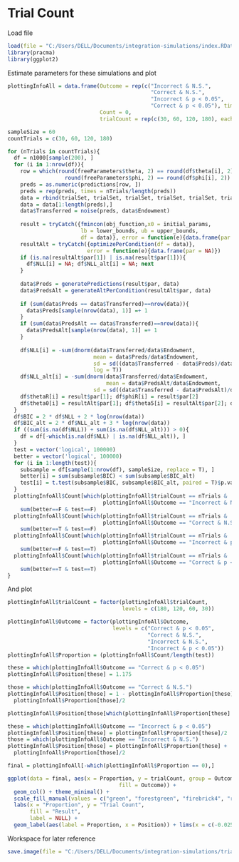 # Trial Count

Load file

```r
load(file = "C:/Users/DELL/Documents/integration-simulations/index.RData")
library(pracma)
library(ggplot2)
```

Estimate parameters for these simulations and plot

```r
plottingInfoAll = data.frame(Outcome = rep(c("Incorrect & N.S.", 
                                             "Correct & N.S.", 
                                             "Incorrect & p < 0.05",
                                             "Correct & p < 0.05"), times = 4),
                             Count = 0,
                             trialCount = rep(c(30, 60, 120, 180), each = 4))

sampleSize = 60
countTrials = c(30, 60, 120, 180)

for (nTrials in countTrials){
  df = n1000[sample(200), ]
  for (i in 1:nrow(df)){
    row = which(round(freeParameters$theta, 2) == round(df$theta[i], 2) & 
                  round(freeParameters$phi, 2) == round(df$phi[i], 2))
    preds = as.numeric(predictions[row, ])
    preds = rep(preds, times = nTrials/length(preds))
    data = rbind(trialSet, trialSet, trialSet, trialSet, trialSet, trialSet)
    data = data[1:length(preds),]
    data$Transferred = noise(preds, data$Endowment)
    
    result = tryCatch({fmincon(obj_function,x0 = initial_params,
                       lb = lower_bounds, ub = upper_bounds,
                       df = data)}, error = function(e){data.frame(par = NA)})
    resultAlt = tryCatch({optimizePerCondition(df = data)}, 
                         error = function(e){data.frame(par = NA)})
    if (is.na(resultAlt$par[1]) | is.na(result$par[1])){
      df$NLL[i] = NA; df$NLL_alt[i] = NA; next
    }
    
    data$Preds = generatePredictions(result$par, data)
    data$PredsAlt = generateAltPerCondition(resultAlt$par, data)
    
    if (sum(data$Preds == data$Transferred)==nrow(data)){
      data$Preds[sample(nrow(data), 1)] =+ 1
    }
    if (sum(data$PredsAlt == data$Transferred)==nrow(data)){
      data$PredsAlt[sample(nrow(data), 1)] =+ 1
    }
    
    df$NLL[i] = -sum(dnorm(data$Transferred/data$Endowment, 
                           mean = data$Preds/data$Endowment, 
                           sd = sd((data$Transferred - data$Preds)/data$Endowment),
                           log = T))
    df$NLL_alt[i] = -sum(dnorm(data$Transferred/data$Endowment, 
                               mean = data$PredsAlt/data$Endowment, 
                           sd = sd((data$Transferred - data$PredsAlt)/data$Endowment), log = T))
    df$thetaR[i] = result$par[1]; df$phiR[i] = result$par[2]
    df$theta0[i] = resultAlt$par[1]; df$theta5[i] = resultAlt$par[2]; df$theta1[i] = resultAlt$par[3];
  }
  df$BIC = 2 * df$NLL + 2 * log(nrow(data))
  df$BIC_alt = 2 * df$NLL_alt + 3 * log(nrow(data))
  if ((sum(is.na(df$NLL)) + sum(is.na(df$NLL_alt))) > 0){
    df = df[-which(is.na(df$NLL) | is.na(df$NLL_alt)), ]
  }
  test = vector('logical', 100000)
  better = vector('logical', 100000)
  for (i in 1:length(test)){
    subsample = df[sample(1:nrow(df), sampleSize, replace = T), ]
    better[i] = sum(subsample$BIC) < sum(subsample$BIC_alt)
    test[i] = t.test(subsample$BIC, subsample$BIC_alt, paired = T)$p.value < 0.05
  }
  plottingInfoAll$Count[which(plottingInfoAll$trialCount == nTrials & 
                              plottingInfoAll$Outcome == "Incorrect & N.S.")] = 
    sum(better==F & test==F)
  plottingInfoAll$Count[which(plottingInfoAll$trialCount == nTrials & 
                              plottingInfoAll$Outcome == "Correct & N.S.")] = 
    sum(better==T & test==F)
  plottingInfoAll$Count[which(plottingInfoAll$trialCount == nTrials & 
                              plottingInfoAll$Outcome == "Incorrect & p < 0.05")] = 
    sum(better==F & test==T)
  plottingInfoAll$Count[which(plottingInfoAll$trialCount == nTrials & 
                              plottingInfoAll$Outcome == "Correct & p < 0.05")] = 
    sum(better==T & test==T)
}
```

And plot

```r
plottingInfoAll$trialCount = factor(plottingInfoAll$trialCount, 
                                    levels = c(180, 120, 60, 30))

plottingInfoAll$Outcome = factor(plottingInfoAll$Outcome,
                                 levels = c("Correct & p < 0.05",
                                            "Correct & N.S.", 
                                            "Incorrect & N.S.",
                                            "Incorrect & p < 0.05"))
plottingInfoAll$Proportion = (plottingInfoAll$Count/length(test))

these = which(plottingInfoAll$Outcome == "Correct & p < 0.05")
plottingInfoAll$Position[these] = 1.175

those = which(plottingInfoAll$Outcome == "Correct & N.S.")
plottingInfoAll$Position[those] = 1 - plottingInfoAll$Proportion[these] -
  plottingInfoAll$Proportion[those]/2

plottingInfoAll$Position[those[which(plottingInfoAll$Proportion[these] == 0)]] = 1.175

these = which(plottingInfoAll$Outcome == "Incorrect & p < 0.05")
plottingInfoAll$Position[these] = plottingInfoAll$Proportion[these]/2
those = which(plottingInfoAll$Outcome == "Incorrect & N.S.")
plottingInfoAll$Position[those] = plottingInfoAll$Proportion[these] +
  plottingInfoAll$Proportion[those]/2

final = plottingInfoAll[-which(plottingInfoAll$Proportion == 0),]

ggplot(data = final, aes(x = Proportion, y = trialCount, group = Outcome,
                                   fill = Outcome)) + 
  geom_col() + theme_minimal() + 
  scale_fill_manual(values = c("green", "forestgreen", "firebrick4", "red")) +
  labs(x = "Proportion", y = "Trial Count", 
       fill = "Result",
       label = NULL) + 
  geom_label(aes(label = Proportion, x = Position)) + lims(x = c(-0.025, 1.25))
```

Workspace for later reference

```r
save.image(file = "C:/Users/DELL/Documents/integration-simulations/trialCount.RData")
```
